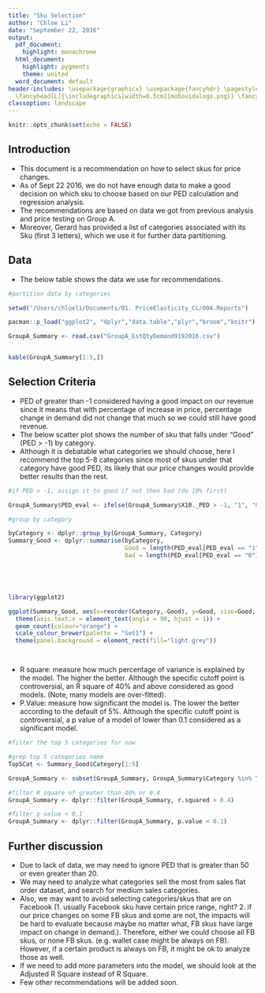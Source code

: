```yaml
---
title: "Sku Selection"
author: "Chloe Li"
date: "September 22, 2016"
output:
  pdf_document:
    highlight: monochrome
  html_document:
    highlight: pygments
    theme: united
  word_document: default
header-includes: \usepackage{graphicx} \usepackage{fancyhdr} \pagestyle{fancy} \setlength\headheight{28pt}
  \fancyhead[L]{\includegraphics[width=0.5cm]{mobovidalogo.png}} \fancyfoot[LE,RO]{CL}
classoption: landscape
---
```


```r
knitr::opts_chunk$set(echo = FALSE)
```

## Introduction
- This document is a recommendation on how to select skus for price changes.
- As of Sept 22 2016, we do not have enough data to make a good decision on which sku to choose based on our PED calculation and regression analysis.
- The recommendations are based on data we got from previous analysis and price testing on Group A. 
- Moreover, Gerard has provided a list of categories associated with its Sku (first 3 letters), which we use it for further data partitioning.

## Data
- The below table shows the data we use for recommendations. 

```r

#partition data by categories

setwd("/Users/chloeli/Documents/01. PriceElasticity_CL/004.Reports")

pacman::p_load("ggplot2", "dplyr","data.table","plyr","broom","knitr")

GroupA_Summary <- read.csv("GroupA_EstQtyDemand9192016.csv")


kable(GroupA_Summary[1:5,])
```


## Selection Criteria
- PED of greater than -1 considered having a good impact on our revenue since it means that with percentage of increase in price, percentage change in demand did not change that much so we could still have good revenue. 
- The below scatter plot shows the number of sku that falls under "Good" (PED > -1) by category.
- Although it is debatable what categories we should choose, here I recommend the top 5-8 categories since most of skus under that category have good PED, its likely that our price changes would provide better results than the rest.

```r


#if PED > -1, assign it to good if not then bad (do 10% first)

GroupA_Summary$PED_eval <- ifelse(GroupA_Summary$X10._PED > -1, "1", "0")

#group by category

byCategory <- dplyr::group_by(GroupA_Summary, Category)
Summary_Good <- dplyr::summarise(byCategory, 
                                 Good = length(PED_eval[PED_eval == "1"]),
                                 Bad = length(PED_eval[PED_eval == "0"])) %>% arrange(-Good)





library(ggplot2)

ggplot(Summary_Good, aes(x=reorder(Category,-Good), y=Good, size=Good, colours = Good)) + 
  theme(axis.text.x = element_text(angle = 90, hjust = 1)) + 
  geom_count(colour="orange") +
  scale_colour_brewer(palette = "Set1") +
  theme(panel.background = element_rect(fill="light grey"))




```

- R square: measure how much percentage of variance is explained by the model. The higher the better. Although the specific cutoff point is controversial, an R square of 40% and above considered as good models. (Note, many models are over-fitted).
- P.Value: measure how significant the model is. The lower the better according to the default of 5%. Although the specific cutoff point is controversial, a p value of a model of lower than 0.1 considered as a significant model.


```r
#filter the top 5 categories for now

#grep top 5 categories name
Top5Cat <- Summary_Good$Category[1:5]

GroupA_Summary <- subset(GroupA_Summary, GroupA_Summary$Category %in% Top5Cat)

#filter R square of greater than 40% or 0.4
GroupA_Summary <- dplyr::filter(GroupA_Summary, r.squared > 0.4)

#filter p value < 0.1
GroupA_Summary <- dplyr::filter(GroupA_Summary, p.value < 0.1)

```

\pagebreak

## Further discussion
- Due to lack of data, we may need to ignore PED that is greater than 50 or even greater than 20.
- We may need to analyze what categories sell the most from sales flat order dataset, and search for medium sales categories. 
- Also, we may want to avoid selecting categories/skus that are on Facebook (1. usually Facebook sku have certain price range, right? 2. if our price changes on some FB skus and some are not, the impacts will be hard to evaluate because maybe no matter what, FB skus have large impact on change in demand.). Therefore, either we could choose all FB skus, or none FB skus. (e.g. wallet case might be always on FB). However, if a certain product is always on FB, it might be ok to analyze those as well.
- If we need to add more parameters into the model, we should look at the Adjusted R Square instead of R Square.
- Few other recommendations will be added soon.

